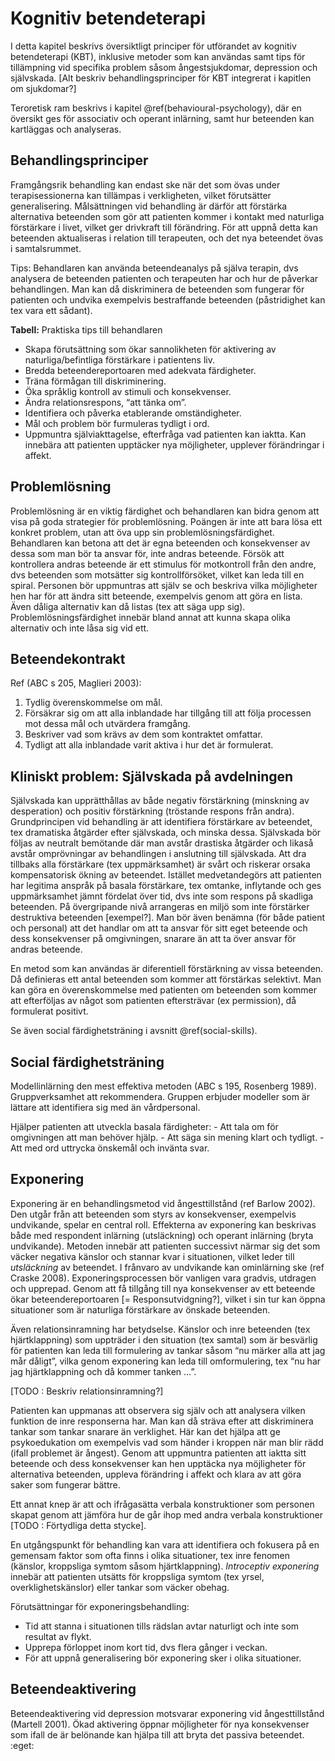 # Kognitiv betendeterapi {#cbt}

I detta kapitel beskrivs översiktligt principer för utförandet av kognitiv betendeterapi (KBT), inklusive metoder som kan användas samt tips för tillämpning vid specifika problem såsom ångestsjukdomar, depression och självskada. [Alt beskriv behandlingsprinciper för KBT integrerat i kapitlen om sjukdomar?]

Teroretisk ram beskrivs i kapitel \@ref(behavioural-psychology), där en översikt ges för associativ och operant inlärning, samt hur beteenden kan kartläggas och analyseras.

## Behandlingsprinciper

Framgångsrik behandling kan endast ske när det som övas under terapisessionerna kan tillämpas i verkligheten, vilket förutsätter generalisering. Målsättningen vid behandling är därför att förstärka alternativa beteenden som gör att patienten kommer i kontakt med naturliga förstärkare i livet, vilket ger drivkraft till förändring. För att uppnå detta kan beteenden aktualiseras i relation till terapeuten, och det nya beteendet övas i samtalsrummet.

Tips: Behandlaren kan använda beteendeanalys på själva terapin, dvs analysera de beteenden patienten och terapeuten har och hur de påverkar behandlingen. Man kan då diskriminera de beteenden som fungerar för patienten och undvika exempelvis bestraffande beteenden (påstridighet kan tex vara ett sådant).

**Tabell:** Praktiska tips till behandlaren

- Skapa förutsättning som ökar sannolikheten för aktivering av naturliga/befintliga förstärkare i patientens liv.
- Bredda beteendereportoaren med adekvata färdigheter.
- Träna förmågan till diskriminering.
- Öka språklig kontroll av stimuli och konsekvenser.
- Ändra relationsrespons, "att tänka om".
- Identifiera och påverka etablerande omständigheter.
- Mål och problem bör furmuleras tydligt i ord.
- Uppmuntra själviakttagelse, efterfråga vad patienten kan iaktta. Kan innebära att patienten upptäcker nya möjligheter, upplever förändringar i affekt.

## Problemlösning

Problemlösning är en viktig färdighet och behandlaren kan bidra genom att visa på goda strategier för problemlösning. Poängen är inte att bara lösa ett konkret problem, utan att öva upp sin problemlösningsfärdighet. Behandlaren kan betona att det är egna beteenden och konsekvenser av dessa som man bör ta ansvar för, inte andras beteende. Försök att kontrollera andras beteende är ett stimulus för motkontroll från den andre, dvs beteenden som motsätter sig kontrollförsöket, vilket kan leda till en spiral. Personen bör uppmuntras att själv se och beskriva vilka möjligheter hen har för att ändra sitt beteende, exempelvis genom att göra en lista. Även dåliga alternativ kan då listas (tex att säga upp sig). Problemlösningsfärdighet innebär bland annat att kunna skapa olika alternativ och inte låsa sig vid ett.

## Beteendekontrakt 

Ref (ABC s 205, Maglieri 2003):

1. Tydlig överenskommelse om mål.
2. Försäkrar sig om att alla inblandade har tillgång till att följa processen mot dessa mål och utvärdera framgång.
3. Beskriver vad som krävs av dem som kontraktet omfattar.
4. Tydligt att alla inblandade varit aktiva i hur det är formulerat.

## Kliniskt problem: Självskada på avdelningen

Självskada kan upprätthållas av både negativ förstärkning (minskning av desperation) och positiv förstärkning (tröstande respons från andra). Grundprincipen vid behandling är att identifiera förstärkare av beteendet, tex dramatiska åtgärder efter självskada, och minska dessa. Självskada bör följas av neutralt bemötande där man avstår drastiska åtgärder och likaså avstår omprövningar av behandlingen i anslutning till självskada. Att dra tillbaks alla förstärkare (tex uppmärksamhet) är svårt och riskerar orsaka kompensatorisk ökning av beteendet. Istället medvetandegörs att patienten har legitima anspråk på basala förstärkare, tex omtanke, inflytande och ges uppmärksamhet jämnt fördelat över tid, dvs inte som respons på skadliga beteenden. På övergripande nivå arrangeras en miljö som inte förstärker destruktiva beteenden [exempel?]. Man bör även benämna (för både patient och personal) att det handlar om att ta ansvar för sitt eget beteende och dess konsekvenser på omgivningen, snarare än att ta över ansvar för andras beteende.

En metod som kan användas är diferentiell förstärkning av vissa beteenden. Då definieras ett antal beteenden som kommer att förstärkas selektivt. Man kan göra en överenskommelse med patienten om beteenden som kommer att efterföljas av något som patienten eftersträvar (ex permission), då formulerat positivt. 

Se även social färdighetsträning i avsnitt \@ref(social-skills).

## Social färdighetsträning {#social-skills}

Modellinlärning den mest effektiva metoden (ABC s 195, Rosenberg 1989). Gruppverksamhet att rekommendera. Gruppen erbjuder modeller som är lättare att identifiera sig med än vårdpersonal.

Hjälper patienten att utveckla basala färdigheter:
- Att tala om för omgivningen att man behöver hjälp.
- Att säga sin mening klart och tydligt.
- Att med ord uttrycka önskemål och invänta svar.

## Exponering

Exponering är en behandlingsmetod vid ångesttillstånd (ref Barlow 2002). Den utgår från att beteenden som styrs av konsekvenser, exempelvis undvikande, spelar en central roll. Effekterna av exponering kan beskrivas både med respondent inlärning (utsläckning) och operant inlärning (bryta undvikande). Metoden innebär att patienten successivt närmar sig det som väcker negativa känslor och stannar kvar i situationen, vilket leder till _utsläckning_ av beteendet. I frånvaro av undvikande kan ominlärning ske (ref Craske 2008). Exponeringsprocessen bör vanligen vara gradvis, utdragen och upprepad. Genom att få tillgång till nya konsekvenser av ett beteende ökar beteendereportoaren [= Responsutvidgning?], vilket i sin tur kan öppna situationer som är naturliga förstärkare av önskade beteenden. 

Även relationsinramning har betydselse. Känslor och inre beteenden (tex hjärtklappning) som uppträder i den situation (tex samtal) som är besvärlig för patienten kan leda till formulering av tankar såsom "nu märker alla att jag mår dåligt", vilka genom exponering kan leda till omformulering, tex "nu har jag hjärtklappning och då kommer tanken ...".

[TODO : Beskriv relationsinramning?]

Patienten kan uppmanas att observera sig själv och att analysera vilken funktion de inre responserna har. Man kan då sträva efter att diskriminera tankar som tankar snarare än verklighet. Här kan det hjälpa att ge psykoedukation om exempelvis vad som händer i kroppen när man blir rädd (ifall problemet är ångest). Genom att uppmuntra patienten att iaktta sitt beteende och dess konsekvenser kan hen upptäcka nya möjligheter för alternativa beteenden, uppleva förändring i affekt och klara av att göra saker som fungerar bättre.

Ett annat knep är att och ifrågasätta verbala konstruktioner som personen skapat genom att jämföra hur de går ihop med andra verbala konstruktioner [TODO : Förtydliga detta stycke].

En utgångspunkt för behandling kan vara att identifiera och fokusera på en gemensam faktor som ofta finns i olika situationer, tex inre fenomen (känslor, kroppsliga symtom såsom hjärtklappning). _Introceptiv exponering_ innebär att patienten utsätts för kroppsliga symtom (tex yrsel, overklighetskänslor) eller tankar som väcker obehag.

Förutsättningar för exponeringsbehandling:

- Tid att stanna i situationen tills rädslan avtar naturligt och inte som resultat av flykt.
- Upprepa förloppet inom kort tid, dvs flera gånger i veckan.
- För att uppnå generalisering bör exponering sker i olika situationer.

## Beteendeaktivering

Beteendeaktivering vid depression motsvarar exponering vid ångesttillstånd (Martell 2001). Ökad aktivering öppnar möjligheter för nya konsekvenser som ifall de är belönande kan hjälpa till att bryta det passiva beteendet. :eget:
